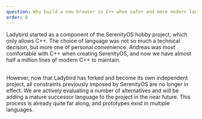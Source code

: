 ```yaml
---
question: Why build a new browser in C++ when safer and more modern languages are available
order: 8
---
```


Ladybird started as a component of the SerenityOS hobby project, which only
allows C++. The choice of language was not so much a technical decision, but
more one of personal convenience. Andreas was most comfortable with C++ when
creating SerenityOS, and now we have almost half a million lines of modern C++
to maintain.

<br />
However, now that Ladybird has forked and become its own independent project,
all constraints previously imposed by SerenityOS are no longer in effect. We are
actively evaluating a number of alternatives and will be adding a mature
successor language to the project in the near future. This process is already
quite far along, and prototypes exist in multiple languages.
